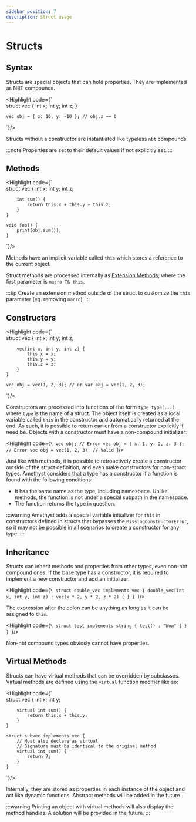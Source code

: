 ```yaml
---
sidebar_position: 7
description: Struct usage
---
```



# Structs

## Syntax

Structs are special objects that can hold properties. They are implemented as NBT compounds.

<Highlight code={`\
    struct vec {
        int x;
        int y;
        int z;
    }

    vec obj = { x: 10, y: -10 }; // obj.z == 0
`}/>

Structs without a constructor are instantiated like typeless `nbt` compounds.

:::note
Properties are set to their default values if not explicitly set.
:::

## Methods

<Highlight code={`\
    struct vec {
        int x;
        int y;
        int z;

        int sum() {
            return this.x + this.y + this.z;
        }
    }

    void foo() {
        print(obj.sum());
    }
`}/>

Methods have an implicit variable called `this` which stores a reference to the current object.

Struct methods are processed internally as [Extension Methods](./extension-methods.mdx), where the first parameter is `macro T& this`.

:::tip
Create an extension method outside of the struct to customize the `this` parameter (eg. removing `macro`).
:::

## Constructors

<Highlight code={`\
    struct vec {
        int x;
        int y;
        int z;

        vec(int x, int y, int z) {
            this.x = x;
            this.y = y;
            this.z = z;
        }
    }

    vec obj = vec(1, 2, 3); // or var obj = vec(1, 2, 3);
`}/>

Constructors are processed into functions of the form `type type(...)` where `type` is the name of a struct. The object itself is created as a local variable called `this` in the constructor and automatically returned at the end. As such, it is possible to return earlier from a constructor explicitly if need be. Objects with a constructor must have a non-compound initializer:

<Highlight code={`\
    vec obj; // Error
    vec obj = { x: 1, y: 2, z: 3 }; // Error
    vec obj = vec(1, 2, 3); // Valid
`}/>

Just like with methods, it is possible to retroactively create a constructor outside of the struct definition, and even make constructors for non-struct types. Amethyst considers that a type has a constructor if a function is found with the following conditions:

* It has the same name as the type, including namespace. Unlike methods, the function is not under a special subpath in the namespace.
* The function returns the type in question.

:::warning
Amethyst adds a special variable initializer for `this` in constructors defined in structs that bypasses the `MissingConstructorError`, so it may not be possible in all scenarios to create a constructor for any type.
:::

## Inheritance

Structs can inherit methods and properties from other types, even non-nbt compound ones. If the base type has a constructor, it is required to implement a new constructor and add an initializer.

<Highlight code={`\
    struct double_vec implements vec {
        double_vec(int x, int y, int z) : vec(x * 2, y * 2, z * 2) { }
    }
`}/>

The expression after the colon can be anything as long as it can be assigned to `this`.

<Highlight code={`\
    struct test implements string {
        test() : "Wow" { }
    }
`}/>

Non-nbt compound types obviosly cannot have properties.

## Virtual Methods

Structs can have virtual methods that can be overridden by subclasses. Virtual methods are defined using the `virtual` function modifier like so:

<Highlight code={`\
    struct vec {
        int x;
        int y;

        virtual int sum() {
            return this.x + this.y;
        }
    }

    struct subvec implements vec {
        // Must also declare as virtual
        // Signature must be identical to the original method
        virtual int sum() {
            return 7;
        }
    }
`}/>

Internally, they are stored as properties in each instance of the object and act like dynamic functions. Abstract methods will be added in the future.

:::warning
Printing an object with virtual methods will also display the method handles. A solution will be provided in the future.
:::

